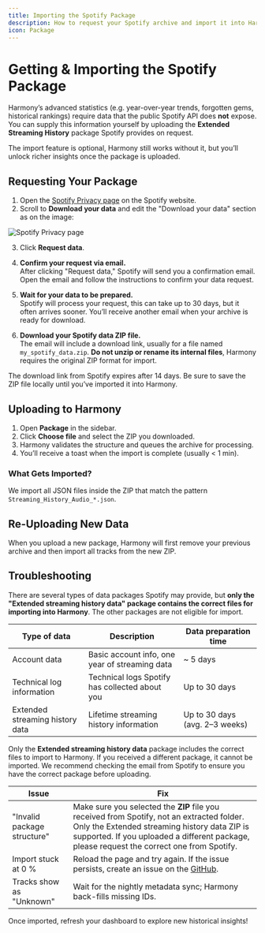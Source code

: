 ```yaml
---
title: Importing the Spotify Package
description: How to request your Spotify archive and import it into Harmony for deeper analytics.
icon: Package
---
```


# Getting & Importing the Spotify Package

Harmony’s advanced statistics (e.g. year-over-year trends, forgotten gems, historical rankings) require data that the public Spotify API does **not** expose. You can supply this information yourself by uploading the **Extended Streaming History** package Spotify provides on request.

<Callout>The import feature is optional, Harmony still works without it, but you’ll unlock richer insights once the package is uploaded.</Callout>

## Requesting Your Package

1. Open the [Spotify Privacy page](https://www.spotify.com/account/privacy/) on the Spotify website.
2. Scroll to **Download your data** and edit the "Download your data" section as on the image:

![Spotify Privacy page](/import-guide.png)

3. Click **Request data**.

4. **Confirm your request via email.**  
   After clicking "Request data," Spotify will send you a confirmation email. Open the email and follow the instructions to confirm your data request.

5. **Wait for your data to be prepared.**  
   Spotify will process your request, this can take up to 30 days, but it often arrives sooner. You’ll receive another email when your archive is ready for download.

6. **Download your Spotify data ZIP file.**  
   The email will include a download link, usually for a file named `my_spotify_data.zip`. **Do not unzip or rename its internal files**, Harmony requires the original ZIP format for import.

<Callout type="warn">The download link from Spotify expires after 14 days. Be sure to save the ZIP file locally until you’ve imported it into Harmony.</Callout>

## Uploading to Harmony

1. Open **Package** in the sidebar.
2. Click **Choose file** and select the ZIP you downloaded.
3. Harmony validates the structure and queues the archive for processing.
4. You’ll receive a toast when the import is complete (usually < 1 min).

### What Gets Imported?

We import all JSON files inside the ZIP that match the pattern `Streaming_History_Audio_*.json`.

## Re-Uploading New Data

When you upload a new package, Harmony will first remove your previous archive and then import all tracks from the new ZIP.

## Troubleshooting

There are several types of data packages Spotify may provide, but **only the "Extended streaming history data" package contains the correct files for importing into Harmony**. The other packages are not eligible for import.

| Type of data                    | Description                                         | Data preparation time         |
|----------------------------------|-----------------------------------------------------|------------------------------|
| Account data                     | Basic account info, one year of streaming data      | ~ 5 days                     |
| Technical log information        | Technical logs Spotify has collected about you      | Up to 30 days                |
| Extended streaming history data  | Lifetime streaming history information              | Up to 30 days (avg. 2–3 weeks) |

<Callout type="warn">
Only the <b>Extended streaming history data</b> package includes the correct files to import to Harmony. If you received a different package, it cannot be imported. We recommend checking the email from Spotify to ensure you have the correct package before uploading.
</Callout>

| Issue                        | Fix |
|------------------------------|-----|
| "Invalid package structure"   | Make sure you selected the <b>ZIP</b> file you received from Spotify, not an extracted folder. Only the Extended streaming history data ZIP is supported. If you uploaded a different package, please request the correct one from Spotify. |
| Import stuck at 0&nbsp;%      | Reload the page and try again. If the issue persists, create an issue on the [GitHub](https://github.com/aBgAmeuR/harmony/issues/new). |
| Tracks show as "Unknown"      | Wait for the nightly metadata sync; Harmony back-fills missing IDs. |

<Callout>Once imported, refresh your dashboard to explore new historical insights!</Callout>
